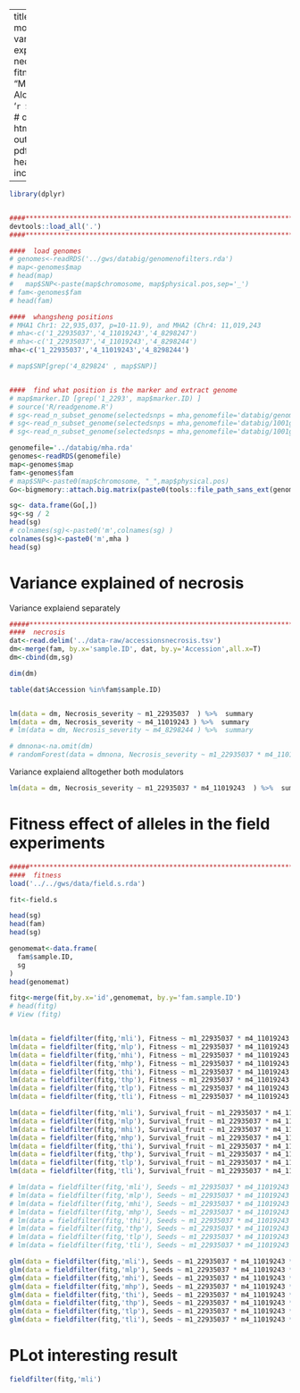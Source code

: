 
---
title: "ACD6  modulators - variance explained in necrosis and fitness"
author: "Moi Exposito-Alonso"
date: '`r Sys.Date()`'
# output: html_document
output:
  pdf_document:
  header-inclusdes:
   - \usepackage{amsmath}
   - \usepackage{caption}
   - \usepackage{subcaption}
   - \usepackage{graphicx}
  #html_document: default
  #header-includes:
  #- \setlength{\parindent}{4em}
  #- \setlength{\parskip}{0em}
  
---

```r

library(dplyr)


####************************************************************************####
devtools::load_all('.')
####************************************************************************####

####  load genomes
# genomes<-readRDS('../gws/databig/genomenofilters.rda')
# map<-genomes$map
# head(map)
#   map$SNP<-paste(map$chromosome, map$physical.pos,sep='_')
# fam<-genomes$fam
# head(fam)

####  whangsheng positions
# MHA1 Chr1: 22,935,037, p=10-11.9), and MHA2 (Chr4: 11,019,243
# mha<-c('1_22935037','4_11019243','4_8298247')
# mha<-c('1_22935037','4_11019243','4_8298244')
mha<-c('1_22935037','4_11019243','4_8298244')

# map$SNP[grep('4_829824' , map$SNP)]


####  find what position is the marker and extract genome
# map$marker.ID [grep('1_2293', map$marker.ID) ]
# source('R/readgenome.R')
# sg<-read_n_subset_genome(selectedsnps = mha,genomefile='databig/genomenofilters.rda')
# sg<-read_n_subset_genome(selectedsnps = mha,genomefile='databig/1001gbi.rda')
# sg<-read_n_subset_genome(selectedsnps = mha,genomefile='databig/1001gbi.rda')

genomefile='../databig/mha.rda'
genomes<-readRDS(genomefile)
map<-genomes$map
fam<-genomes$fam
# map$SNP<-paste0(map$chromosome, "_",map$physical.pos)
Go<-bigmemory::attach.big.matrix(paste0(tools::file_path_sans_ext(genomefile),'.desc'))

sg<- data.frame(Go[,])
sg<-sg / 2
head(sg)
# colnames(sg)<-paste0('m',colnames(sg) )
colnames(sg)<-paste0('m',mha )
head(sg)

```

# Variance explained of necrosis

Variance explaiend separately

```r

#####**********************************************************************#####
####  necrosis
dat<-read.delim('../data-raw/accessionsnecrosis.tsv')
dm<-merge(fam, by.x='sample.ID', dat, by.y='Accession',all.x=T)
dm<-cbind(dm,sg)

dim(dm)

table(dat$Accession %in%fam$sample.ID)


lm(data = dm, Necrosis_severity ~ m1_22935037  ) %>%  summary
lm(data = dm, Necrosis_severity ~ m4_11019243 ) %>%  summary
# lm(data = dm, Necrosis_severity ~ m4_8298244 ) %>%  summary

# dmnona<-na.omit(dm)
# randomForest(data = dmnona, Necrosis_severity ~ m1_22935037 * m4_11019243)

```
Variance explaiend alltogether both modulators

```r
lm(data = dm, Necrosis_severity ~ m1_22935037 * m4_11019243  ) %>%  summary

```


# Fitness effect of alleles in the field experiments
```r
#####**********************************************************************#####
####  fitness
load('../../gws/data/field.s.rda')

fit<-field.s

head(sg)
head(fam)
head(sg)

genomemat<-data.frame(
  fam$sample.ID,
  sg
)
head(genomemat)

fitg<-merge(fit,by.x='id',genomemat, by.y='fam.sample.ID')
# head(fitg)
# View (fitg)


lm(data = fieldfilter(fitg,'mli'), Fitness ~ m1_22935037 * m4_11019243 *m4_8298244 ) %>%  summary
lm(data = fieldfilter(fitg,'mlp'), Fitness ~ m1_22935037 * m4_11019243 *m4_8298244 ) %>%  summary
lm(data = fieldfilter(fitg,'mhi'), Fitness ~ m1_22935037 * m4_11019243 *m4_8298244 ) %>%  summary
lm(data = fieldfilter(fitg,'mhp'), Fitness ~ m1_22935037 * m4_11019243 *m4_8298244 ) %>%  summary
lm(data = fieldfilter(fitg,'thi'), Fitness ~ m1_22935037 * m4_11019243 *m4_8298244 ) %>%  summary
lm(data = fieldfilter(fitg,'thp'), Fitness ~ m1_22935037 * m4_11019243 *m4_8298244 ) %>%  summary
lm(data = fieldfilter(fitg,'tlp'), Fitness ~ m1_22935037 * m4_11019243 *m4_8298244 ) %>%  summary
lm(data = fieldfilter(fitg,'tli'), Fitness ~ m1_22935037 * m4_11019243 *m4_8298244 ) %>%  summary

lm(data = fieldfilter(fitg,'mli'), Survival_fruit ~ m1_22935037 * m4_11019243 *m4_8298244 ) %>%  summary
lm(data = fieldfilter(fitg,'mlp'), Survival_fruit ~ m1_22935037 * m4_11019243 *m4_8298244 ) %>%  summary
lm(data = fieldfilter(fitg,'mhi'), Survival_fruit ~ m1_22935037 * m4_11019243 *m4_8298244 ) %>%  summary
lm(data = fieldfilter(fitg,'mhp'), Survival_fruit ~ m1_22935037 * m4_11019243 *m4_8298244 ) %>%  summary
lm(data = fieldfilter(fitg,'thi'), Survival_fruit ~ m1_22935037 * m4_11019243 *m4_8298244 ) %>%  summary
lm(data = fieldfilter(fitg,'thp'), Survival_fruit ~ m1_22935037 * m4_11019243 *m4_8298244 ) %>%  summary
lm(data = fieldfilter(fitg,'tlp'), Survival_fruit ~ m1_22935037 * m4_11019243 *m4_8298244 ) %>%  summary
lm(data = fieldfilter(fitg,'tli'), Survival_fruit ~ m1_22935037 * m4_11019243 *m4_8298244 ) %>%  summary

# lm(data = fieldfilter(fitg,'mli'), Seeds ~ m1_22935037 * m4_11019243 *m4_8298244 ) %>%  summary
# lm(data = fieldfilter(fitg,'mlp'), Seeds ~ m1_22935037 * m4_11019243 *m4_8298244 ) %>%  summary
# lm(data = fieldfilter(fitg,'mhi'), Seeds ~ m1_22935037 * m4_11019243 *m4_8298244 ) %>%  summary
# lm(data = fieldfilter(fitg,'mhp'), Seeds ~ m1_22935037 * m4_11019243 *m4_8298244 ) %>%  summary
# lm(data = fieldfilter(fitg,'thi'), Seeds ~ m1_22935037 * m4_11019243 *m4_8298244 ) %>%  summary
# lm(data = fieldfilter(fitg,'thp'), Seeds ~ m1_22935037 * m4_11019243 *m4_8298244 ) %>%  summary
# lm(data = fieldfilter(fitg,'tlp'), Seeds ~ m1_22935037 * m4_11019243 *m4_8298244 ) %>%  summary
# lm(data = fieldfilter(fitg,'tli'), Seeds ~ m1_22935037 * m4_11019243 *m4_8298244 ) %>%  summary

glm(data = fieldfilter(fitg,'mli'), Seeds ~ m1_22935037 * m4_11019243 *m4_8298244, family=poisson ) %>%  summary
glm(data = fieldfilter(fitg,'mlp'), Seeds ~ m1_22935037 * m4_11019243 *m4_8298244, family=poisson ) %>%  summary
glm(data = fieldfilter(fitg,'mhi'), Seeds ~ m1_22935037 * m4_11019243 *m4_8298244, family=poisson ) %>%  summary
glm(data = fieldfilter(fitg,'mhp'), Seeds ~ m1_22935037 * m4_11019243 *m4_8298244, family=poisson ) %>%  summary
glm(data = fieldfilter(fitg,'thi'), Seeds ~ m1_22935037 * m4_11019243 *m4_8298244, family=poisson ) %>%  summary
glm(data = fieldfilter(fitg,'thp'), Seeds ~ m1_22935037 * m4_11019243 *m4_8298244, family=poisson ) %>%  summary
glm(data = fieldfilter(fitg,'tlp'), Seeds ~ m1_22935037 * m4_11019243 *m4_8298244, family=poisson ) %>%  summary
glm(data = fieldfilter(fitg,'tli'), Seeds ~ m1_22935037 * m4_11019243 *m4_8298244, family=poisson ) %>%  summary


```

# PLot interesting result
```r

fieldfilter(fitg,'mli')
```

